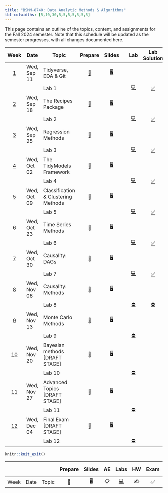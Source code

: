 ```yaml
---
title: "BSMM-8740: Data Analytic Methods & Algorithms"
tbl-colwidths: [5,10,30,5,5,5,5,5,5,5]
---
```


This page contains an outline of the topics, content, and assignments for the Fall 2024 semester. Note that this schedule will be updated as the semester progresses, with all changes documented here.

::: column-screen-inset-right
|                Week                | Date        | Topic                                  |                                  Prepare                                  |                                        Slides                                        |                                                                                                        |                                          Lab                                           |                                            Lab Solution                                            | Exam                                                                                          | Project |
|:----------------------------------:|-------------|----------------------------------------|:-------------------------------------------------------------------------:|:------------------------------------------------------------------------------------:|:-------------------------------------------------------------------------------------------------------:|:--------------------------------------------------------------------------------------:|:-----------------------------------------------------------------------------------------------------:|:---------------------------------------------------------------------------------------------:|:-------:|
| [1](/weeks/BSMM_8740_week_1.html)  | Wed, Sep 11 | Tidyverse, EDA & Git                   | [📖](/weeks/BSMM_8740_week_1.html#prepare){aria-label="Week 1 summary"}   | [🖥️](/slides/BSMM_8740_lec_01.html "Lecture slides"){aria-label="Lecture 1 slides"}  |   [ ](/ae/ae-0-movies.html "Application exercise"){aria-label="Application Exercise 0 instructions"}   |                                                                                        |                                                                                                      |                                                                                              |         |
|                                    |             | Lab 1                                  |                                                                           |                                                                                      |                                                                                                         |  [💻](/labs/BSMM_8740_lab_1.html "Lab instructions"){aria-label="Lab 1 instructions"}  | [✅](/labs/solutions/BSMM_8740_lab_1_solutions.html "Lab 1 solutions"){aria-label="Lab 1 solutions"} |                                                                                              |         |
| [2](/weeks/BSMM_8740_week_2.html)  | Wed, Sep 18 | The Recipes Package                    | [📖](/weeks/BSMM_8740_week_2.html#prepare){aria-label="Week 2 summary"}   | [🖥️](/slides/BSMM_8740_lec_02.html "Lecture slides"){aria-label="Lecture 2 slides"}  |                                                                                                         |                                                                                        |                                                                                                      |                                                                                              |         |
|                                    |             | Lab 2                                  |                                                                           |                                                                                      |                                                                                                         |  [💻](/labs/BSMM_8740_lab_2.html "Lab instructions"){aria-label="Lab 2 instructions"}  | [✅](/labs/solutions/BSMM_8740_lab_2_solutions.html "Lab 2 solutions"){aria-label="Lab 2 solutions"} |                                                                                              |         |
| [3](/weeks/BSMM_8740_week_3.html)  | Wed, Sep 25 | Regression Methods                     | [📖](/weeks/BSMM_8740_week_3.html#prepare){aria-label="Week 3 summary"}   | [🖥️](/slides/BSMM_8740_lec_03.html "Lecture slides"){aria-label="Lecture 3 slides"}  | [ ](/ae/ae-1-dcbikeshare.html "Application exercise"){aria-label="Application Exercise 1 instructions"} |                                                                                        |                                                                                                      |                                                                                              |         |
|                                    |             | Lab 3                                  |                                                                           |                                                                                      |                                                                                                         |  [💻](/labs/BSMM_8740_lab_3.html "Lab instructions"){aria-label="Lab 3 instructions"}  | [✅](/labs/solutions/BSMM_8740_lab_3_solutions.html "Lab 3 solutions"){aria-label="Lab 3 solutions"} |                                                                                             |         |
| [4](/weeks/BSMM_8740_week_4.html)  | Wed, Oct 02 | The TidyModels Framework               | [📖](/weeks/BSMM_8740_week_4.html#prepare){aria-label="Week 4 summary"}   | [🖥️](/slides/BSMM_8740_lec_04.html "Lecture slides"){aria-label="Lecture 4 slides"}  |                                                                                                         |                                                                                        |                                                                                                      |                                                                                             |         |
|                                    |             | Lab 4                                  |                                                                           |                                                                                      | [ ](/ae/ae-2-dcbikeshare.html "Application exercise"){aria-label="Application Exercise 2 instructions"} |  [💻](/labs/BSMM_8740_lab_4.html "Lab instructions"){aria-label="Lab 4 instructions"}  | [✅](/labs/solutions/BSMM_8740_lab_4_solutions.html "Lab 4 solutions"){aria-label="Lab 4 solutions"} |                                                                                             |         |
| [5](/weeks/BSMM_8740_week_5.html)  | Wed, Oct 09 | Classification & Clustering Methods    | [📖](/weeks/BSMM_8740_week_5.html#prepare){aria-label="Week 5 summary"}   | [🖥️](/slides/BSMM_8740_lec_05.html "Lecture slides"){aria-label="Lecture 5 slides"}  |                                                                                                         |                                                                                        |                                                                                                      |                                                                                             |         |
|                                    |             | Lab 5                                  |                                                                           |                                                                                      | [ ](/ae/ae-2-dcbikeshare.html "Application exercise"){aria-label="Application Exercise 2 instructions"} |  [💻](/labs/BSMM_8740_lab_5.html "Lab instructions"){aria-label="Lab 5 instructions"}  | [✅](/labs/solutions/BSMM_8740_lab_5_solutions.html "Lab 5 solutions"){aria-label="Lab 5 solutions"} |[✅](/exams/BSMM_8740_quiz_1_solutions.html "Quiz 1 solutions"){aria-label="Quiz 1 solutions"}|         |
| [6](/weeks/BSMM_8740_week_6.html)  | Wed, Oct 23 | Time Series Methods                    | [📖](/weeks/BSMM_8740_week_6.html#prepare){aria-label="Week 6 summary"}   | [🖥️](/slides/BSMM_8740_lec_06.html "Lecture slides"){aria-label="Lecture 6 slides"}  |                                                                                                         |                                                                                        |                                                                                                      |                                                                                             |         |
|                                    |             | Lab 6                                  |                                                                           |                                                                                      | [ ](/ae/ae-2-dcbikeshare.html "Application exercise"){aria-label="Application Exercise 2 instructions"} |  [💻](/labs/BSMM_8740_lab_6.html "Lab instructions"){aria-label="Lab 6 instructions"}  | [✅](/labs/solutions/BSMM_8740_lab_6_solutions.html "Lab 6 solutions"){aria-label="Lab 6 solutions"} |                                                                                             |         |
| [7](/weeks/BSMM_8740_week_7.html)  | Wed, Oct 30 | Causality: DAGs                        | [📖](/weeks/BSMM_8740_week_7.html#prepare){aria-label="Week 7 summary"}   | [🖥️](/slides/BSMM_8740_lec_07.html "Lecture slides"){aria-label="Lecture 7 slides"}  |                                                                                                         |                                                                                        |                                                                                                      |                                                                                             |         |
|                                    |             | Lab 7                                  |                                                                           |                                                                                      | [ ](/ae/ae-2-dcbikeshare.html "Application exercise"){aria-label="Application Exercise 2 instructions"} |  [💻](/labs/BSMM_8740_lab_7.html "Lab instructions"){aria-label="Lab 7 instructions"}  | [✅](/labs/solutions/BSMM_8740_lab_7_solutions.html "Lab 7 solutions"){aria-label="Lab 7 solutions"} |                                                                                             |         |
| [8](/weeks/BSMM_8740_week_8.html)  | Wed, Nov 06 | Causality: Methods                     | [📖](/weeks/BSMM_8740_week_8.html#prepare){aria-label="Week 8 summary"}   | [🖥️](/slides/BSMM_8740_lec_08.html "Lecture slides"){aria-label="Lecture 8 slides"}  |                                                                                                         |                                                                                        |                                                                                                      |                                                                                             |         |
|                                    |             | Lab 8                                  |                                                                           |                                                                                      | [ ](/ae/ae-2-dcbikeshare.html "Application exercise"){aria-label="Application Exercise 2 instructions"} |  [⛔](/labs/BSMM_8740_lab_8.html "Lab instructions"){aria-label="Lab 8 instructions"}  | [⛔](/labs/solutions/2024_8740_lab_8_solutions.html "Lab 8 solutions"){aria-label="Lab 8 solutions"} |[✅](/exams/BSMM_8740_midterm_solutions.html "Miderm solutions"){aria-label="Midterm solutions"}|         |
| [9](/weeks/BSMM_8740_week_9.html)  | Wed, Nov 13 | Monte Carlo Methods                    | [📖](/weeks/BSMM_8740_week_9.html#prepare){aria-label="Week 9 summary"}   | [🖥️](/slides/BSMM_8740_lec_09.html "Lecture slides"){aria-label="Lecture 9 slides"}  |                                                                                                         |                                                                                        |                                                                                                      |                                                                                             |         |
|                                    |             | Lab 9                                  |                                                                           |                                                                                      | [ ](/ae/ae-2-dcbikeshare.html "Application exercise"){aria-label="Application Exercise 2 instructions"} |  [⛔](/labs/BSMM_8740_lab_9.html "Lab instructions"){aria-label="Lab 9 instructions"}  |                                                                                                      |                                                                                             |         |
| [10](/weeks/BSMM_8740_week_10.html)| Wed, Nov 20 | Bayesian methods \[DRAFT STAGE\]       | [📖](/weeks/BSMM_8740_week_10.html#prepare){aria-label="Week 10 summary"} | [🖥️](/slides/BSMM_8740_lec_10.html "Lecture slides"){aria-label="Lecture 10 slides"} |                                                                                                         |                                                                                        |                                                                                                      |                                                                                             |         |
|                                    |             | Lab 10                                 |                                                                           |                                                                                      | [ ](/ae/ae-2-dcbikeshare.html "Application exercise"){aria-label="Application Exercise 2 instructions"} | [⛔](/labs/BSMM_8740_lab_10.html "Lab instructions"){aria-label="Lab 10 instructions"} |                                                                                                      |[⛔](/wonk/2024_BSMM_8740_quiz_2_solutions.html "Quiz 2 solutions"){aria-label="Quiz 2 solutions"}|         |
| [11](/weeks/BSMM_8740_week_11.html)| Wed, Nov 27 | Advanced Topics  \[DRAFT STAGE\]       | [📖](/weeks/BSMM_8740_week_11.html#prepare){aria-label="Week 11 summary"} | [🖥️](/slides/BSMM_8740_lec_11.html "Lecture slides"){aria-label="Lecture 11 slides"} |                                                                                                         |                                                                                        |                                                                                                      |                                                                                             |         |
|                                    |             | Lab 11                                 |                                                                           |                                                                                      | [ ](/ae/ae-2-dcbikeshare.html "Application exercise"){aria-label="Application Exercise 2 instructions"} | [⛔](/labs/BSMM_8740_lab_11.html "Lab instructions"){aria-label="Lab 11 instructions"} |                                                                                                      |                                                                                             |         |
| [12](/weeks/BSMM_8740_week_12.html)| Wed, Dec 04 | Final Exam \[DRAFT STAGE\]             | [📖](/weeks/BSMM_8740_week_12.html#prepare){aria-label="Week 6 summary"}  | [🖥️](/slides/BSMM_8740_lec_12.html "Lecture slides"){aria-label="Lecture 12 slides"} |                                                                                                         |                                                                                        |                                                                                                      |                                                                                             |         |
|                                    |             | Lab 12                                 |                                                                            |                                                                                      | [ ](/ae/ae-2-dcbikeshare.html "Application exercise"){aria-label="Application Exercise 2 instructions"} | [⛔](/labs/BSMM_8740_lab_12.html "Lab instructions"){aria-label="Lab 3 instructions"} |                                                                                                      |                                                                                             |         |
:::

```r
knitr::knit_exit()
```

|      |      |       | Prepare | Slides | AE  |                                                    Labs                                                    | HW  | Exam | Project | Nada| Huh | Nope|Not done|memo |
|------|------|-------|:-------:|:------:|:---:|:----------------------------------------------------------------------------------------------------------:|:---:|:----:|:-------:|:---:|:---:|:---:|:------:|:---:|
| Week | Date | Topic |   📖    |   🖥️   | 📋  | [💻](https://sakai.duke.edu/samigo-app/servlet/Login?id=6fa7ebf3-01af-42a6-91ba-3e813d3901221641094171786)| ✍️  |  ✅  |   📂    |❎  | ❗  |  ⛔ |   ⏳   | 📝 |
